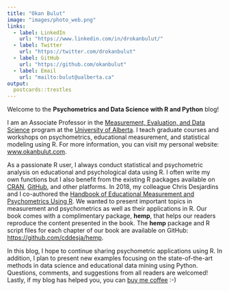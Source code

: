 ```yaml
---
title: "Okan Bulut"
image: "images/photo_web.png"
links:
  - label: LinkedIn
    url: "https://www.linkedin.com/in/drokanbulut/"
  - label: Twitter
    url: "https://twitter.com/drokanbulut"
  - label: GitHub
    url: "https://github.com/okanbulut"
  - label: Email
    url: "mailto:bulut@ualberta.ca"
output:
  postcards::trestles
---
```


Welcome to the **Psychometrics and Data Science with R and Python** blog!

I am an Associate Professor in the [Measurement, Evaluation, and Data Science](https://www.ualberta.ca/educational-psychology/graduate-programs/measurement-evaluation-and-data-sciences/index.html) program at the [University of Alberta](https://www.ualberta.ca/index.html). I teach graduate courses and workshops on psychometrics, educational measurement, and statistical modeling using R. For more information, you can visit my personal website: [www.okanbulut.com](https://sites.google.com/ualberta.ca/okanbulut).

As a passionate R user, I always conduct statistical and psychometric analysis on educational and psychological data using R. I often write my own functions but I also benefit from the existing R packages available on [CRAN](https://cran.r-project.org/), [GitHub](https://github.com/), and other platforms. In 2018, my colleague Chris Desjardins and I co-authored the [Handbook of Educational Measurement and Psychometrics Using R](https://www.routledge.com/Handbook-of-Educational-Measurement-and-Psychometrics-Using-R/Desjardins-Bulut/p/book/9781498770132). We wanted to present important topics in measurement and psychometrics as well as their applications in R. Our book comes with a complimentary package, **hemp**, that helps our readers reproduce the content presented in the book. The **hemp** package and R script files for each chapter of our book are available on GitHub: <https://github.com/cddesja/hemp>.   

In this blog, I hope to continue sharing psychometric applications using R. In addition, I plan to present new examples focusing on the state-of-the-art methods in data science and educational data mining using Python. Questions, comments, and suggestions from all readers are welcomed! Lastly, if my blog has helped you, you can [buy me coffee](https://www.buymeacoffee.com/okanbulut) :-)
